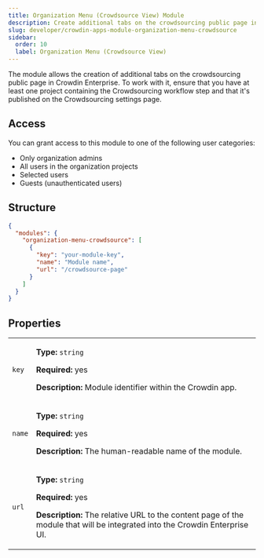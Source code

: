 ```yaml
---
title: Organization Menu (Crowdsource View) Module
description: Create additional tabs on the crowdsourcing public page in Crowdin Enterprise
slug: developer/crowdin-apps-module-organization-menu-crowdsource
sidebar:
  order: 10
  label: Organization Menu (Crowdsource View)
---
```


The module allows the creation of additional tabs on the crowdsourcing public page in Crowdin Enterprise. To work with it, ensure that you have at least one project containing the Crowdsourcing workflow step and that it's published on the Crowdsourcing settings page.

## Access

You can grant access to this module to one of the following user categories:

* Only organization admins
* All users in the organization projects
* Selected users
* Guests (unauthenticated users)

## Structure

```json title="manifest.json"
{
  "modules": {
    "organization-menu-crowdsource": [
      {
        "key": "your-module-key",
        "name": "Module name",
        "url": "/crowdsource-page"
      }
    ]
  }
}
```

## Properties

<table>
  <tbody>
    <tr>
      <td><code>key</code></td>
      <td>
        <p><strong>Type:</strong> <code>string</code></p>
        <p><strong>Required:</strong> yes</p>
        <p><strong>Description:</strong> Module identifier within the Crowdin app.</p>
      </td>
    </tr>
    <tr>
      <td><code class="whitespace-nowrap">name</code></td>
      <td>
        <p><strong>Type:</strong> <code>string</code></p>
        <p><strong>Required:</strong> yes</p>
        <p><strong>Description:</strong> The human-readable name of the module.</p>
      </td>
    </tr>
    <tr>
      <td><code>url</code></td>
      <td>
        <p><strong>Type:</strong> <code>string</code></p>
        <p><strong>Required:</strong> yes</p>
        <p><strong>Description:</strong> The relative URL to the content page of the module that will be integrated into the Crowdin Enterprise UI.</p>
      </td>
    </tr>
  </tbody>
</table>
